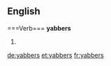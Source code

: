 ==English=====Verb===
'''yabbers'''

# {{third-person singular of|yabber}}

[[de:yabbers]]
[[et:yabbers]]
[[fr:yabbers]]